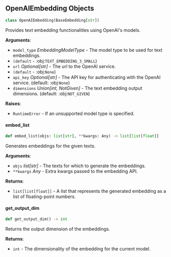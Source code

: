 <a id="camel.embeddings.openai_embedding"></a>

<a id="camel.embeddings.openai_embedding.OpenAIEmbedding"></a>

## OpenAIEmbedding Objects

```python
class OpenAIEmbedding(BaseEmbedding[str])
```

Provides text embedding functionalities using OpenAI's models.

**Arguments**:

- `model_type` _EmbeddingModelType_ - The model type to be used for text
  embeddings.
- `(default` - :obj:`TEXT_EMBEDDING_3_SMALL`)
- `url` _Optional[str]_ - The url to the OpenAI service.
- `(default` - :obj:`None`)
- `api_key` _Optional[str]_ - The API key for authenticating with
  the OpenAI service. (default: :obj:`None`)
- `dimensions` _Union[int, NotGiven]_ - The text embedding output
  dimensions. (default: :obj:`NOT_GIVEN`)
  

**Raises**:

- `RuntimeError` - If an unsupported model type is specified.

<a id="camel.embeddings.openai_embedding.OpenAIEmbedding.embed_list"></a>

#### embed\_list

```python
def embed_list(objs: list[str], **kwargs: Any) -> list[list[float]]
```

Generates embeddings for the given texts.

**Arguments**:

- `objs` _list[str]_ - The texts for which to generate the embeddings.
- `**kwargs` _Any_ - Extra kwargs passed to the embedding API.
  

**Returns**:

- `list[list[float]]` - A list that represents the generated embedding
  as a list of floating-point numbers.

<a id="camel.embeddings.openai_embedding.OpenAIEmbedding.get_output_dim"></a>

#### get\_output\_dim

```python
def get_output_dim() -> int
```

Returns the output dimension of the embeddings.

**Returns**:

- `int` - The dimensionality of the embedding for the current model.


